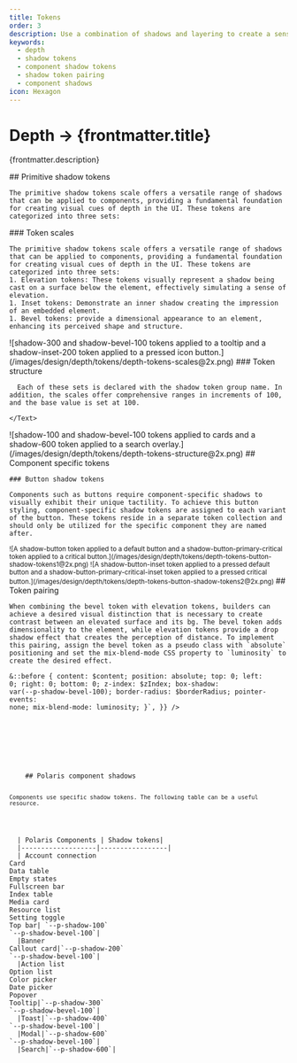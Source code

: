 ```yaml
---
title: Tokens
order: 3
description: Use a combination of shadows and layering to create a sense of realism and hierarchy in the interface, guiding merchants' attention and indicating interactivity.
keywords:
  - depth
  - shadow tokens
  - component shadow tokens
  - shadow token pairing
  - component shadows
icon: Hexagon
---
```


# Depth &rarr; {frontmatter.title}

<Lede>{frontmatter.description}</Lede>

<Subnav />

<LayoutSection card>
  <ExtraLarge>
  <Text>
    ## Primitive shadow tokens

    The primitive shadow tokens scale offers a versatile range of shadows that can be applied to components, providing a fundamental foundation for creating visual cues of depth in the UI. These tokens are categorized into three sets:

  </Text>
  </ExtraLarge>

  <Text>
    ### Token scales

    The primitive shadow tokens scale offers a versatile range of shadows that can be applied to components, providing a fundamental foundation for creating visual cues of depth in the UI. These tokens are categorized into three sets:
    1. Elevation tokens: These tokens visually represent a shadow being cast on a surface below the element, effectively simulating a sense of elevation.
    1. Inset tokens: Demonstrate an inner shadow creating the impression of an embedded element.
    1. Bevel tokens: provide a dimensional appearance to an element, enhancing its perceived shape and structure.

  </Text>

<Large>
  ![shadow-300 and shadow-bevel-100 tokens applied to a tooltip and a
  shadow-inset-200 token applied to a pressed icon
  button.](/images/design/depth/tokens/depth-tokens-scales@2x.png)
</Large>

  <Text>
      ### Token structure

      Each of these sets is declared with the shadow token group name. In addition, the scales offer comprehensive ranges in increments of 100, and the base value is set at 100.

    </Text>

<Large>
  ![shadow-100 and shadow-bevel-100 tokens applied to cards and a shadow-600
  token applied to a search
  overlay.](/images/design/depth/tokens/depth-tokens-structure@2x.png)
</Large>

</LayoutSection>

<LayoutSection card>
  <Text>
    ## Component specific tokens

    ### Button shadow tokens

    Components such as buttons require component-specific shadows to visually exhibit their unique tactility. To achieve this button styling, component-specific shadow tokens are assigned to each variant of the button. These tokens reside in a separate token collection and should only be utilized for the specific component they are named after.

  </Text>

<Small>
  ![A shadow-button token applied to a default button and a
  shadow-button-primary-critical token applied to a critical
  button.](/images/design/depth/tokens/depth-tokens-button-shadow-tokens1@2x.png)
</Small>
<Small>
  ![A shadow-button-inset token applied to a pressed default button and a
  shadow-button-primary-critical-inset token applied to a pressed critical
  button.](/images/design/depth/tokens/depth-tokens-button-shadow-tokens2@2x.png)
</Small>

</LayoutSection>

<LayoutSection card>
  <Text>
    ## Token pairing

    When combining the bevel token with elevation tokens, builders can achieve a desired visual distinction that is necessary to create contrast between an elevated surface and its bg. The bevel token adds dimensionality to the element, while elevation tokens provide a drop shadow effect that creates the perception of distance. To implement this pairing, assign the bevel token as a pseudo class with `absolute` positioning and set the mix-blend-mode CSS property to `luminosity` to create the desired effect.

  </Text>
<Large>
<Code
  code={{
    title: '',
    className: 'Sass',
    code: `position: relative;
box-shadow: $boxShadow;
border-radius: $borderRadius;
border: $border;

&::before {
content: $content;
position: absolute;
top: 0;
left: 0;
right: 0;
bottom: 0;
z-index: $zIndex;
box-shadow: var(--p-shadow-bevel-100);
border-radius: $borderRadius;
pointer-events: none;
mix-blend-mode: luminosity;
}`,
}}
/>

</Large>

</LayoutSection>

<LayoutSection card>
  <Text>
    ## Polaris component shadows

    Components use specific shadow tokens. The following table can be a useful resource.

  </Text>
<Large>
  | Polaris Components | Shadow tokens|
  |-------------------|-----------------|
  | Account connection<br/>Card<br/>Data table<br/>Empty states<br/>Fullscreen bar<br/>Index table<br/>Media card<br/>Resource list<br/>Setting toggle<br/>Top bar| `--p-shadow-100`<br/>`--p-shadow-bevel-100`|
  |Banner<br/>Callout card|`--p-shadow-200`<br/>`--p-shadow-bevel-100`|
  |Action list<br/>Option list<br/>Color picker<br/>Date picker<br/>Popover <br/>Tooltip|`--p-shadow-300`<br/>`--p-shadow-bevel-100`|
  |Toast|`--p-shadow-400`<br/>`--p-shadow-bevel-100`|
  |Modal|`--p-shadow-600`<br/>`--p-shadow-bevel-100`|
  |Search|`--p-shadow-600`|
</Large>

</LayoutSection>
